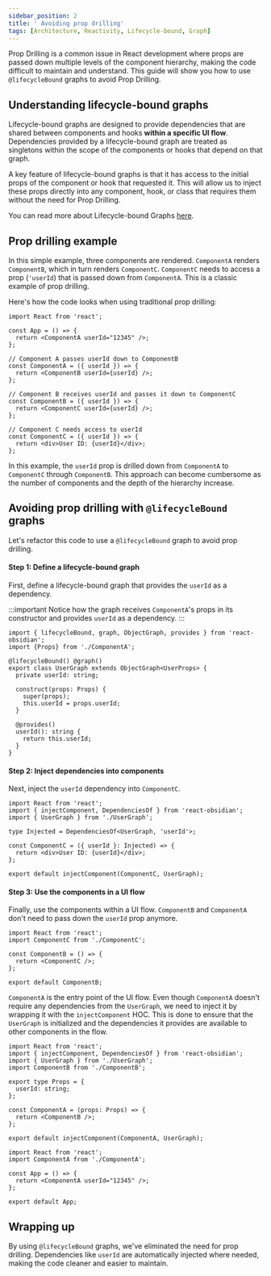 ```yaml
---
sidebar_position: 2
title: ' Avoiding prop drilling'
tags: [Architecture, Reactivity, Lifecycle-bound, Graph]
---
```


Prop Drilling is a common issue in React development where props are passed down multiple levels of the component hierarchy, making the code difficult to maintain and understand. This guide will show you how to use `@lifecycleBound` graphs to avoid Prop Drilling.

## Understanding lifecycle-bound graphs

Lifecycle-bound graphs are designed to provide dependencies that are shared between components and hooks **within a specific UI flow**. Dependencies provided by a lifecycle-bound graph are treated as singletons within the scope of the components or hooks that depend on that graph.

A key feature of lifecycle-bound graphs is that it has access to the initial props of the component or hook that requested it. This will allow us to inject these props directly into any component, hook, or class that requires them without the need for Prop Drilling.

You can read more about Lifecycle-bound Graphs [here](/docs/documentation/usage/Graphs#the-lifecycle-bound-graph).

## Prop drilling example

In this simple example, three components are rendered. `ComponentA` renders `ComponentB`, which in turn renders `ComponentC`. `ComponentC` needs to access a prop (`'userId`) that is passed down from `ComponentA`. This is a classic example of prop drilling.

Here's how the code looks when using traditional prop drilling:

```tsx title="Propagating props down the component tree"
import React from 'react';

const App = () => {
  return <ComponentA userId="12345" />;
};

// Component A passes userId down to ComponentB
const ComponentA = ({ userId }) => {
  return <ComponentB userId={userId} />;
};

// Component B receives userId and passes it down to ComponentC
const ComponentB = ({ userId }) => {
  return <ComponentC userId={userId} />;
};

// Component C needs access to userId
const ComponentC = ({ userId }) => {
  return <div>User ID: {userId}</div>;
};
```

In this example, the `userId` prop is drilled down from `ComponentA` to `ComponentC` through `ComponentB`. This approach can become cumbersome as the number of components and the depth of the hierarchy increase.

## Avoiding prop drilling with `@lifecycleBound` graphs
Let's refactor this code to use a `@lifecycleBound` graph to avoid prop drilling.

#### Step 1: Define a lifecycle-bound graph

First, define a lifecycle-bound graph that provides the `userId` as a dependency.

:::important
Notice how the graph receives `ComponentA`'s props in its constructor and provides `userId` as a dependency.
:::

```tsx title="UserGraph.ts"
import { lifecycleBound, graph, ObjectGraph, provides } from 'react-obsidian';
import {Props} from './ComponentA';

@lifecycleBound() @graph()
export class UserGraph extends ObjectGraph<UserProps> {
  private userId: string;

  construct(props: Props) {
    super(props);
    this.userId = props.userId;
  }

  @provides()
  userId(): string {
    return this.userId;
  }
}
```

#### Step 2: Inject dependencies into components

Next, inject the `userId` dependency into `ComponentC`.

```tsx title="ComponentC.tsx"
import React from 'react';
import { injectComponent, DependenciesOf } from 'react-obsidian';
import { UserGraph } from './UserGraph';

type Injected = DependenciesOf<UserGraph, 'userId'>;

const ComponentC = ({ userId }: Injected) => {
  return <div>User ID: {userId}</div>;
};

export default injectComponent(ComponentC, UserGraph);
```

#### Step 3: Use the components in a UI flow

Finally, use the components within a UI flow. `ComponentB` and `ComponentA` don't need to pass down the `userId` prop anymore.

```tsx title="ComponentB.tsx"
import React from 'react';
import ComponentC from './ComponentC';

const ComponentB = () => {
  return <ComponentC />;
};

export default ComponentB;
```

`ComponentA` is the entry point of the UI flow. Even though `ComponentA` doesn't require any dependencies from the `UserGraph`, we need to inject it by wrapping it with the `injectComponent` HOC. This is done to ensure that the `UserGraph` is initialized and the dependencies it provides are available to other components in the flow.

```tsx title="ComponentA.tsx"
import React from 'react';
import { injectComponent, DependenciesOf } from 'react-obsidian';
import { UserGraph } from './UserGraph';
import ComponentB from './ComponentB';

export type Props = {
  userId: string;
};

const ComponentA = (props: Props) => {
  return <ComponentB />;
};

export default injectComponent(ComponentA, UserGraph);
```

```tsx title="App.tsx"
import React from 'react';
import ComponentA from './ComponentA';

const App = () => {
  return <ComponentA userId="12345" />;
};

export default App;
```

## Wrapping up
By using `@lifecycleBound` graphs, we've eliminated the need for prop drilling. Dependencies like `userId` are automatically injected where needed, making the code cleaner and easier to maintain.
